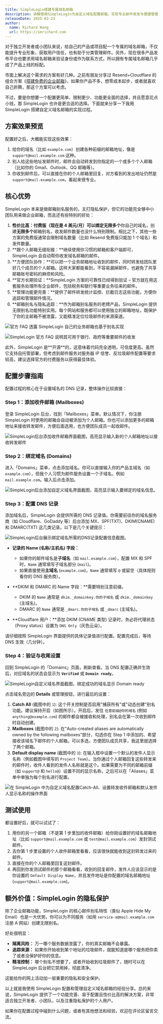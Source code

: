 ```yaml
---
title: SimpleLogin搭建专属域名邮箱
description: 讲解使用SimpleLogin为自定义域名配置邮箱，实现专业邮件收发与便捷管理
releaseDate: 2025-03-23
author:
  name: Richard Wang
  url: https://imrichard.com
---
```


对于独立开发者或小团队来说，给自己的产品或项目配一个专属的域名邮箱，不仅能提升专业形象，获取用户信任，也有助于分类管理邮件。另外，现在很多产品发布平台也要求用域名邮箱来验证身份或作为联系方式，所以拥有专属域名邮箱几乎成了产品上线的标配。

市面上解决这个需求的方案有好几种。之前有朋友分享过 Resend+Cloudflare 的组合方案《[搭建免费的企业邮箱](https://javayhu.com/email/)》，如果你产品不多，想零成本起步，或者就喜欢自己折腾，那这个方案可以考虑。

不过，要是你想要一个配置更简单、限制更少、功能更全面的选择，并且愿意花点小钱，那 SimpleLogin 也许是更合适的选择。下面就来分享一下我用 SimpleLogin 搭建自定义域名邮箱的实现过程。

## 方案效果预览

配置好之后，大概能实现这些效果：

1. 给你的域名（比如 `example.com`）创建各种前缀的邮箱地址，像是 `support@mail.example.com` 这种。
2. 别人给这些地址发邮件时，邮件会自动转发到你指定的一个或多个个人邮箱（比如你的 Gmail、Outlook、QQ 邮箱等）。
3. 你收到邮件后，可以直接在你的个人邮箱里回复，对方看到的发出地址仍然是 `support@mail.example.com`，看起来很专业。

## 核心优势

SimpleLogin 本来是做邮箱别名服务的，主打隐私保护，但它的功能完全够中小团队用来做企业邮箱，而且还有些特别的好处：

1. **性价比高：付费版（现在是 4 美元/月）可以绑定无限多个**你自己的域名，创建**无限多个**邮箱别名，收发邮件数量也没什么特别限制。相比之下，其他一些方案的免费版通常会限制域名数量（比如 Resend 免费版只能加 1 个域名）和发件数量。
2. **跟个人邮箱无缝衔接：**继续使用你习惯的邮箱和客户端即可，SimpleLogin 会自动帮你收发域名邮箱的邮件。
3. **方便团队协作：**可以把一个业务邮箱地址收到的邮件，同时转发给团队里好几个成员的个人邮箱。这样大家都能看到，不容易漏掉邮件，也避免了共享邮箱账号密码的麻烦和风险。
4. **官方长期验证：**SimpleLogin 方案的可靠性已经得到验证 – 官方就在用这套服务处理所有企业邮件，包括税务和银行等重要业务往来的邮件。
5. **管理功能更完善：**提供了邮件转发统计监控、拦截日志这些功能，方便你追踪和管理邮件情况。
6. **邮箱别名与隐私追踪：**作为邮箱别名服务的老牌产品，SimpleLogin 提供无限别名功能特别实用。每个网站和服务都可以使用独立的邮箱地址，既保护了你的主邮箱不被泄露，又能精准定位垃圾邮件的来源渠道。

![官方 FAQ 透露 SimpleLogin 自己的业务邮箱也基于别名实现](/images/docs/development/simplelogin-reliability-proof-faq-1.webp)

![SimpleLogin 官方 FAQ 说明其可用于银行、政府等重要邮件的收发](/images/docs/development/simplelogin-reliability-proof-faq-2.webp)

<Callout type="info">
  此外，SimpleLogin
  是**开源**的，这意味着代码完全透明，可信度更高。虽然它支持自托管部署，但考虑到邮件服务对服务器
  IP 信誉、反垃圾邮件配置等要求较高，建议选择官方的付费服务以获得最佳体验。
</Callout>

## 配置步骤指南

配置过程的核心在于设置域名的 DNS 记录，整体操作比较直接：

### Step 1：添加收件邮箱 (Mailboxes)

登录 SimpleLogin 后台，找到「Mailboxes」菜单。默认情况下，你注册 SimpleLogin 时使用的邮箱会自动被添加为个人邮箱。你也可以添加更多的邮箱地址来接收转发邮件，方便后面选用，也方便团队成员一起收邮件。

![SimpleLogin后台添加收件邮箱界面截图，高亮显示输入新的个人邮箱地址以接收转发邮件](/images/docs/development/simplelogin-new-mailbox.webp)

### Step 2：绑定域名 (Domains)

进入「Domains」菜单，点击添加域名。你可以直接输入你的产品主域名（如 `example.com`），但我个人习惯为邮件服务设置一个子域名，例如 `mail.example.com`。输入后点击添加。

![SimpleLogin后台添加自定义域名界面截图，高亮显示输入要绑定的域名信息。](/images/docs/development/simplelogin-add-custom-domain.webp)

### Step 3：配置 DNS 记录

添加域名后，SimpleLogin 会提供所需的 DNS 记录值。你需要前往你的域名服务商（如 Cloudflare、GoDaddy 等）后台添加 MX、SPF(TXT)、DKIM(CNAME) 和 DMARC(TXT) 这几类记录。以下是几个关键提示：

![SimpleLogin后台展示绑定域名所需的DNS记录配置信息截图。](/images/docs/development/simplelogin-dns-configuration-records.webp)

- **记录的 Name (名称/主机名) 字段：**
  - 如果你的邮件域名是**子域名**（如 `mail.example.com`），配置 MX 和 SPF 时，`Name` 通常填写子域名部分 (`mail`)。
  - 如果直接使用**主域名** (`example.com`)，`Name` 通常填写 `@` 或留空（具体规则看你的 DNS 服务商）。

- **DKIM 和 DMARC 的 Name 字段：**需要特别注意前缀。
  - DKIM 的 `Name` 通常是 `dkim._domainkey.你的子域名` 或 `dkim._domainkey` (主域名)。
  - DMARC 的 `Name` 通常是 `_dmarc.你的子域名` 或 `_dmarc` (主域名)。

- **Cloudflare 用户：**添加 DKIM (CNAME 类型) 记录时，务必将代理状态（Proxy status）设置为 `DNS Only`（灰色云朵）。

请仔细按照 SimpleLogin 界面提供的具体记录值进行配置。配置完成后，等待 DNS 生效（几分钟）。

### Step 4：验证与收尾设置

回到 SimpleLogin 的「Domains」页面，刷新查看。当 DNS 配置正确并生效后，对应域名的状态会显示为 **`Verified`** 或 **`Domain ready`**。

![SimpleLogin自定义域名界面截图，绑定成功的域名显示 Domain ready](/images/docs/development/simplelogin-verified-domains-list.webp)

点击域名旁边的 **Details** 或管理按钮，进行最后的设置：

1. **Catch All** (截图中的 `1`): 这个开关控制是否启用"捕获所有"或"动态创建"别名功能。建议保持开启（如图所示）。开启后，发往 `任意前缀@你的域名` (例如 `anything@example.com`) 的邮件都会被接收和处理，别名会在第一次收到邮件时自动创建。
2. **Mailboxes** (截图中的 `2`): 在"Auto-created aliases are automatically owned by the following mailboxes"部分，勾选你在 Step 1 中添加的、希望接收该域名下邮件的个人邮箱。可以多选，方便团队成员共享，我这里就选择了两个邮箱。
3. **Default display name** (截图中的 `3`): 在输入框中设置一个默认的发件人显示名称（例如截图中填写的 `Project Team`）。当你通过个人邮箱回复这些转发来的邮件时，收件人看到的发件人名称就是这个。如果需要为不同的邮箱前缀（如 `support@` 和 `hello@`）设置不同的显示名称，之后可以在「Aliases」菜单中单独为每个别名进行配置。

![在 SimpleLogin 中为自定义域名配置Catch-All、设置转发收件邮箱和默认发件人显示名称的操作界面](/images/docs/development/simplelogin-custom-domain-auto-create-settings-scaled.webp)

## 测试使用

都设置好后，就可以试试了：

1. 用你的另一个邮箱（不是第 1 步里加的收件邮箱）给你刚设置好的域名邮箱地址（比如 `support@mail.example.com` 或 `test@mail.example.com`）发封测试邮件。
2. 去你第 1 步里设置的个人收件邮箱里看看，应该很快就能收到这封转发过来的邮件。
3. 直接在你的个人邮箱里回复这封邮件。
4. 再回到你发测试邮件的那个邮箱看看，收到的回复邮件，发件人应该显示的是你设置的 `Default Display Name`，并且发件地址是你配置的域名邮箱地址 (`support@mail.example.com`)。

## 额外价值：SimpleLogin 的隐私保护

除了企业邮箱功能，SimpleLogin 的核心邮件别名特性（类似 Apple Hide My Email）也是一大优势。你可以为不同服务（如用 `service-a@mail.example.com` 注册 A 网站）创建无限别名。

好处很明显：

- **隔离风险：** 万一哪个服务数据泄露了，你的真实邮箱不会暴露。
- **追踪来源：** 如果你开始收到某个地址的垃圾邮件，就能知道是哪个服务把你卖了或者没保护好你的信息。
- **精准控制：** 哪个别名不想要了，或者开始收到垃圾邮件了，随时可以在 SimpleLogin 后台把它禁用掉，彻底清净。

这能给你的网上活动加一层重要的隐私和安全保护。

以上就是我使用 SimpleLogin 配置和管理自定义域名邮箱的经验分享。总的来说，SimpleLogin 提供了一个功能完善、易于配置且性价比高的解决方案，非常适合独立开发者、小团队，以及注重隐私保护的个人用户。

如果你在配置过程中碰到什么问题，或者有其他想法和经验，欢迎在评论区留言交流。
